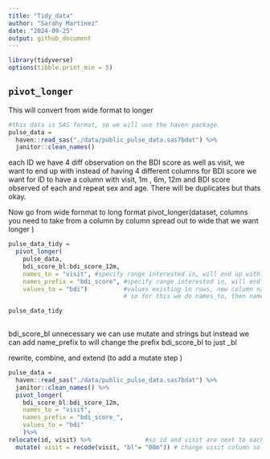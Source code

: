 ```yaml
---
title: "Tidy_data"
author: "Sarahy Martinez"
date: "2024-09-25"
output: github_document
---
```



```r
library(tidyverse)
options(tibble.print_min = 5)

```

## `pivot_longer`
This will convert from wide format to longer 

```r
#this data is SAS format, so we will use the haven package 
pulse_data = 
  haven::read_sas("./data/public_pulse_data.sas7bdat") %>%
  janitor::clean_names()
```

each ID we have 4 diff observation on the BDI score as well as visit, we want to end up with instead of having 4 different columns for BDI score we want for ID to have a column with visit, 1m , 6m, 12m and BDI score observed of each and repeat sex and age. There will be duplicates but thats okay. 


Now go from wide fornmat to long format 
pivot_longer(dataset, columns you need to take from a column by column spread out to wide that we want longer  )
```r
pulse_data_tidy = 
  pivot_longer(
    pulse_data, 
    bdi_score_bl:bdi_score_12m,
    names_to = "visit", #specify range interested in, will end up with two new columns one visit and    
    names_prefix = "bdi_score", #specify range interested in, will end up with two new columns one visit and
    values_to = "bdi")          #values existing in rows, new column names need to exist in new variable
                                # so for this we do names_to, then names_prefix to assign the variable that                                  #will store these values 

pulse_data_tidy
    
```
bdi_score_bl unnecessary we can use mutate and strings but instead we can add name_prefix to will change the 
prefix bdi_score_bl to just _bl



rewrite, combine, and extend (to add a mutate step )
```r
pulse_data = 
  haven::read_sas("./data/public_pulse_data.sas7bdat") %>%
  janitor::clean_names() %>% 
  pivot_longer(
    bdi_score_bl:bdi_score_12m,
    names_to = "visit", 
    names_prefix = "bdi_score_",
    values_to = "bdi"
    )%>%  
relocate(id, visit) %>%               #so id and visit are next to each other in order, organized columns
  mutate( visit = recode(visit, "bl"= "00m")) # change visit column so bl value is 00m. 
  
```
































